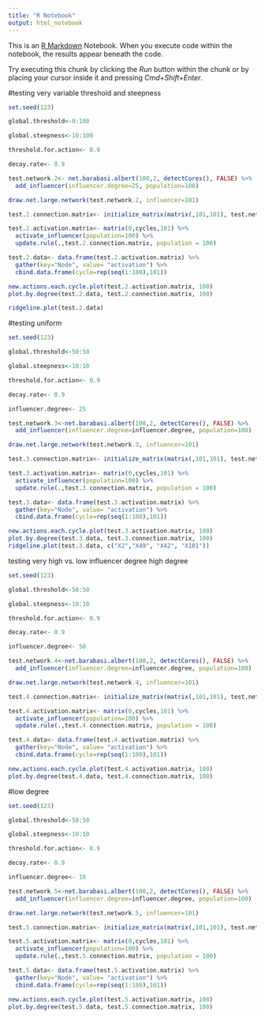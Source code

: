 ```yaml
---
title: "R Notebook"
output: html_notebook
---
```


This is an [R Markdown](http://rmarkdown.rstudio.com) Notebook. When you execute code within the notebook, the results appear beneath the code. 

Try executing this chunk by clicking the *Run* button within the chunk or by placing your cursor inside it and pressing *Cmd+Shift+Enter*. 


#testing very variable threshold and steepness
```r
set.seed(123)

global.threshold<-0:100

global.steepness<-10:100

threshold.for.action<- 0.9

decay.rate<- 0.9

test.network.2<- net.barabasi.albert(100,2, detectCores(), FALSE) %>%
  add_influencer(influencer.degree=25, population=100)

draw.net.large.network(test.network.2, influencer=101)

test.2.connection.matrix<- initialize_matrix(matrix(,101,101), test.network.2, 101)

test.2.activation.matrix<- matrix(0,cycles,101) %>%
  activate_influencer(population=100) %>%
  update.rule(.,test.2.connection.matrix, population = 100)

test.2.data<- data.frame(test.2.activation.matrix) %>%
  gather(key="Node", value= "activation") %>%
  cbind.data.frame(cycle=rep(seq(1:100),101))

new.actions.each.cycle.plot(test.2.activation.matrix, 100)
plot.by.degree(test.2.data, test.2.connection.matrix, 100)

ridgeline.plot(test.2.data)

```

#testing uniform 
```r
set.seed(123)

global.threshold<-50:50

global.steepness<-10:10

threshold.for.action<- 0.9

decay.rate<- 0.9

influencer.degree<- 25

test.network.3<-net.barabasi.albert(100,2, detectCores(), FALSE) %>%
  add_influencer(influencer.degree=influencer.degree, population=100)

draw.net.large.network(test.network.3, influencer=101)

test.3.connection.matrix<- initialize_matrix(matrix(,101,101), test.network.3, 101)

test.3.activation.matrix<- matrix(0,cycles,101) %>%
  activate_influencer(population=100) %>%
  update.rule(.,test.3.connection.matrix, population = 100)

test.3.data<- data.frame(test.3.activation.matrix) %>%
  gather(key="Node", value= "activation") %>%
  cbind.data.frame(cycle=rep(seq(1:100),101))

new.actions.each.cycle.plot(test.3.activation.matrix, 100)
plot.by.degree(test.3.data, test.3.connection.matrix, 100)
ridgeline.plot(test.3.data, c("X2","X49", "X42", "X101"))

```



testing very high vs. low influencer degree
high degree
```r
set.seed(123)

global.threshold<-50:50

global.steepness<-10:10

threshold.for.action<- 0.9

decay.rate<- 0.9

influencer.degree<- 50

test.network.4<-net.barabasi.albert(100,2, detectCores(), FALSE) %>%
  add_influencer(influencer.degree=influencer.degree, population=100)

draw.net.large.network(test.network.4, influencer=101)

test.4.connection.matrix<- initialize_matrix(matrix(,101,101), test.network.4, 101)

test.4.activation.matrix<- matrix(0,cycles,101) %>%
  activate_influencer(population=100) %>%
  update.rule(.,test.4.connection.matrix, population = 100)

test.4.data<- data.frame(test.4.activation.matrix) %>%
  gather(key="Node", value= "activation") %>%
  cbind.data.frame(cycle=rep(seq(1:100),101))

new.actions.each.cycle.plot(test.4.activation.matrix, 100)
plot.by.degree(test.4.data, test.4.connection.matrix, 100)
```


#low degree
```r
set.seed(123)

global.threshold<-50:50

global.steepness<-10:10

threshold.for.action<- 0.9

decay.rate<- 0.9

influencer.degree<- 10

test.network.5<-net.barabasi.albert(100,2, detectCores(), FALSE) %>%
  add_influencer(influencer.degree=influencer.degree, population=100)

draw.net.large.network(test.network.5, influencer=101)

test.5.connection.matrix<- initialize_matrix(matrix(,101,101), test.network.5, 101)

test.5.activation.matrix<- matrix(0,cycles,101) %>%
  activate_influencer(population=100) %>%
  update.rule(.,test.5.connection.matrix, population = 100)

test.5.data<- data.frame(test.5.activation.matrix) %>%
  gather(key="Node", value= "activation") %>%
  cbind.data.frame(cycle=rep(seq(1:100),101))

new.actions.each.cycle.plot(test.5.activation.matrix, 100)
plot.by.degree(test.5.data, test.5.connection.matrix, 100)
```
